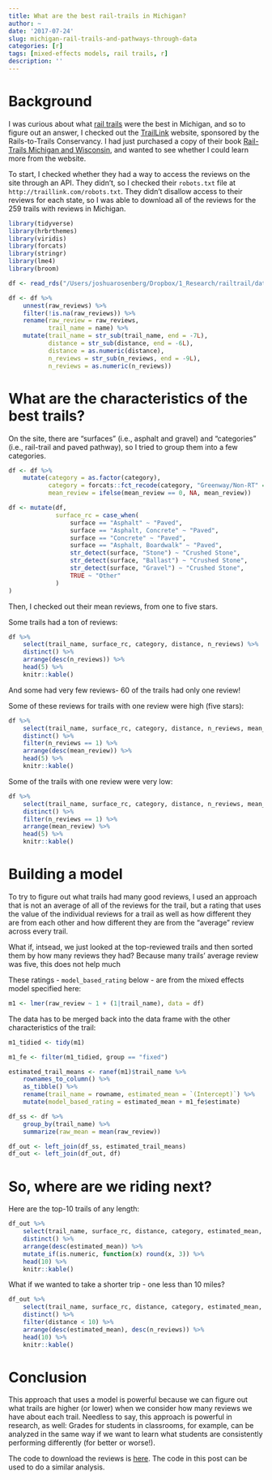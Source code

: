 ```yaml
---
title: What are the best rail-trails in Michigan?
author: ~
date: '2017-07-24'
slug: michigan-rail-trails-and-pathways-through-data
categories: [r]
tags: [mixed-effects models, rail trails, r]
description: ''
---
```


# Background

I was curious about what [rail trails](https://en.wikipedia.org/wiki/Rail_trail) were the best in Michigan, and so to figure out an answer, I checked out the [TrailLink](https://www.traillink.com/) website, sponsored by the Rails-to-Trails Conservancy. I had just purchased a copy of their book [Rail-Trails Michigan and Wisconsin](https://www.amazon.com/Rail-Trails-Michigan-Wisconsin-definitive-multiuse/dp/0899978738/ref=sr_1_1?ie=UTF8&qid=1500942043&sr=8-1&keywords=michigan+rail-trails), and wanted to see whether I could learn more from the website. 

To start, I checked whether they had a way to access the reviews on the site through an API. They didn't, so I checked their `robots.txt` file at `http://traillink.com/robots.txt`. They didn't disallow access to their reviews for each state, so I was able to download all of the reviews for the 259 trails with reviews in Michigan. 

```r

library(tidyverse)
library(hrbrthemes)
library(viridis)
library(forcats)
library(stringr)
library(lme4)
library(broom)

df <- read_rds("/Users/joshuarosenberg/Dropbox/1_Research/railtrail/data-raw/rds_files/mi.rds") # this is a file with the rail-trail data - you can get it from here: https://github.com/jrosen48/railtrail

df <- df %>% 
    unnest(raw_reviews) %>% 
    filter(!is.na(raw_reviews)) %>% 
    rename(raw_review = raw_reviews,
           trail_name = name) %>% 
    mutate(trail_name = str_sub(trail_name, end = -7L),
           distance = str_sub(distance, end = -6L),
           distance = as.numeric(distance),
           n_reviews = str_sub(n_reviews, end = -9L),
           n_reviews = as.numeric(n_reviews))
```

# What are the characteristics of the best trails?

On the site, there are "surfaces" (i.e., asphalt and gravel) and "categories" (i.e., rail-trail and paved pathway), so I tried to group them into a few categories.

```r
df <- df %>% 
    mutate(category = as.factor(category),
           category = forcats::fct_recode(category, "Greenway/Non-RT" = "Canal"),
           mean_review = ifelse(mean_review == 0, NA, mean_review))

df <- mutate(df,
             surface_rc = case_when(
                 surface == "Asphalt" ~ "Paved",
                 surface == "Asphalt, Concrete" ~ "Paved",
                 surface == "Concrete" ~ "Paved",
                 surface == "Asphalt, Boardwalk" ~ "Paved",
                 str_detect(surface, "Stone") ~ "Crushed Stone",
                 str_detect(surface, "Ballast") ~ "Crushed Stone",
                 str_detect(surface, "Gravel") ~ "Crushed Stone",
                 TRUE ~ "Other"
             )
)

```

Then, I checked out their mean reviews, from one to five stars.

Some trails had a ton of reviews:

```r
df %>% 
    select(trail_name, surface_rc, category, distance, n_reviews) %>% 
    distinct() %>% 
    arrange(desc(n_reviews)) %>% 
    head(5) %>% 
    knitr::kable()
```

And some had very few reviews- 60 of the trails had only one review! 

Some of these reviews for trails with one review were high (five stars):

```r
df %>% 
    select(trail_name, surface_rc, category, distance, n_reviews, mean_review) %>% 
    distinct() %>% 
    filter(n_reviews == 1) %>% 
    arrange(desc(mean_review)) %>% 
    head(5) %>% 
    knitr::kable()
```

Some of the trails with one review were very low:

```r
df %>% 
    select(trail_name, surface_rc, category, distance, n_reviews, mean_review) %>% 
    distinct() %>% 
    filter(n_reviews == 1) %>% 
    arrange(mean_review) %>% 
    head(5) %>% 
    knitr::kable()
```

# Building a model

To try to figure out what trails had many good reviews, I used an approach that is not an average of all of the reviews for the trail, but a rating that uses the value of the individual reviews for a trail as well as how different they are from each other and how different they are from the "average" review across every trail. 

What if, intsead, we just looked at the top-reviewed trails and then sorted them by how many reviews they had? Because many trails' average review was five, this does not help much

These ratings - `model_based_rating` below - are from the mixed effects model specified here:

```r
m1 <- lmer(raw_review ~ 1 + (1|trail_name), data = df)
```

The data has to be merged back into the data frame with the other characteristics of the trail:

```r
m1_tidied <- tidy(m1)

m1_fe <- filter(m1_tidied, group == "fixed")

estimated_trail_means <- ranef(m1)$trail_name %>% 
    rownames_to_column() %>% 
    as_tibble() %>% 
    rename(trail_name = rowname, estimated_mean = `(Intercept)`) %>% 
    mutate(model_based_rating = estimated_mean + m1_fe$estimate)

df_ss <- df %>% 
    group_by(trail_name) %>% 
    summarize(raw_mean = mean(raw_review))

df_out <- left_join(df_ss, estimated_trail_means)
df_out <- left_join(df_out, df)
```

# So, where are we riding next? 

Here are the top-10 trails of any length:

```r
df_out %>% 
    select(trail_name, surface_rc, distance, category, estimated_mean, raw_mean, n_reviews) %>% 
    distinct() %>% 
    arrange(desc(estimated_mean)) %>% 
    mutate_if(is.numeric, function(x) round(x, 3)) %>% 
    head(10) %>% 
    knitr::kable()
```

What if we wanted to take a shorter trip - one less than 10 miles?

```r
df_out %>% 
    select(trail_name, surface_rc, distance, category, estimated_mean, raw_mean, n_reviews) %>% 
    distinct() %>% 
    filter(distance < 10) %>% 
    arrange(desc(estimated_mean), desc(n_reviews)) %>% 
    head(10) %>% 
    knitr::kable()
```

# Conclusion

This approach that uses a model is powerful because we can figure out what trails are higher (or lower) when we consider how many reviews we have about each trail. Needless to say, this approach is powerful in research, as well: Grades for students in classrooms, for example, can be analyzed in the same way if we want to learn what students are consistently performing differently (for better or worse!).

The code to download the reviews is [here](https://github.com/jrosen48/railtrail). The code in this post can be used to do a similar analysis. 